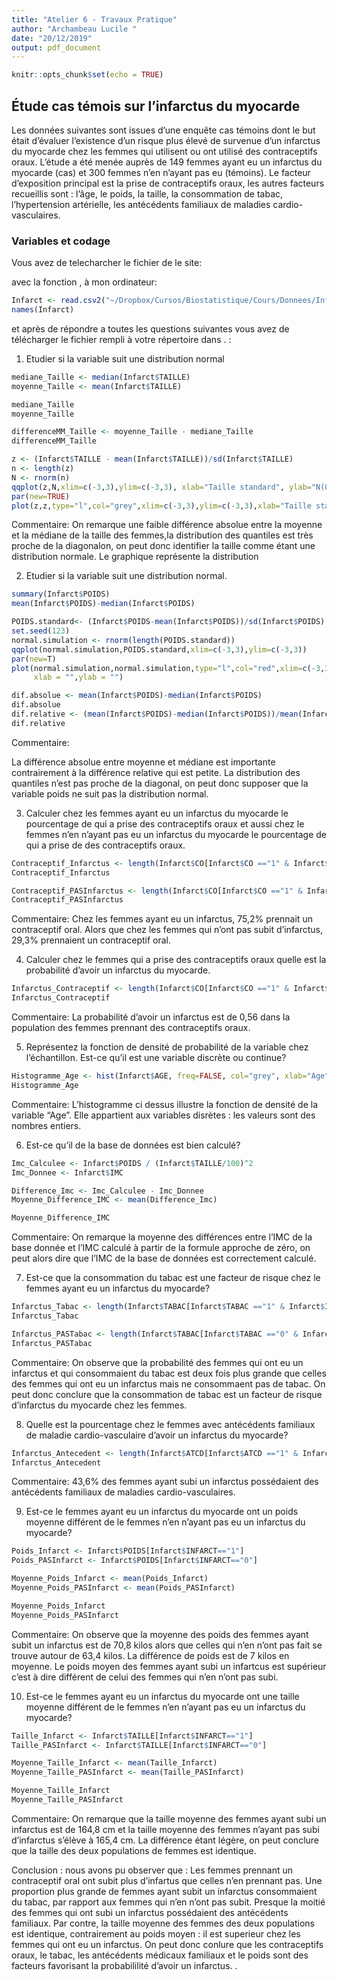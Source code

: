 ---
title: "Atelier 6 - Travaux Pratique"
author: "Archambeau Lucile "
date: "20/12/2019"
output: pdf_document
---

```{r setup, include=FALSE}
knitr::opts_chunk$set(echo = TRUE)
```

## Étude cas témois sur l'infarctus du myocarde

Les données suivantes sont issues d'une enquête cas témoins dont le but  était d'évaluer l'existence d'un risque plus élevé de survenue d'un infarctus du myocarde chez les femmes qui utilisent ou ont utilisé des contraceptifs oraux. L'étude a  été menée auprès de 149 femmes ayant eu un infarctus du myocarde (cas) et 300 femmes n'en n'ayant pas eu (témoins). Le facteur d’exposition principal est la prise de contraceptifs oraux, les autres facteurs recueillis sont : l'âge, le poids, la taille, la consommation de tabac, l'hypertension artérielle, les antécédents familiaux de maladies cardio-vasculaires.

### Variables et codage

\begin{tabular}{|l|p{5cm}|c|}
\hline
Description & Unite ou Codage & Variable \\
\hline
Infarctus du myocarde & 0 = Témoins; 1 = Cas & \texttt{INFARCT} \\
\hline
Prise de contraceptifs oraux & 0 = Jamais; 1 = Oui & \texttt{CO} \\
\hline
Consommation de tabac & 0 = Non;
1 = Fumeuse actuelle; 2 = Ancienne fumeuse & \texttt{TABAC} \\
\hline
Âge & Années & \texttt{AGE} \\
\hline
Poids & kg & \texttt{POIDS} \\
\hline
Taille & cm  & \texttt{TAILLE} \\
\hline 
Antécédents familiaux de maladie cardio-vasculaire & 0 = Non ; 1 = Oui & \texttt{ATCD} \\
\hline
Hypertension artérielle  &  0 = Non ; 1 = Oui & \texttt{HTA} \\
\hline
\end{tabular}

Vous avez de telecharcher le fichier \texttt{Infarct.csv} de le site:

\url{https://github.com/afalco/Atelier6/}

avec la fonction \texttt{read.csv2()}, à mon ordinateur:

```{r}
Infarct <- read.csv2("~/Dropbox/Cursos/Biostatistique/Cours/Donnees/Infarct.csv")
names(Infarct)
```

et après de répondre a toutes les questions suivantes vous avez de télécharger le fichier \texttt{Atelier6.Rmd} rempli à votre répertoire dans \url{https://github.com/}. \textbf{La data limite pour le rentrer est le lundi 23 décembre 2019}:


 1. Etudier si la variable \texttt{TAILLE} suit une distribution normal
 
```{r}
mediane_Taille <- median(Infarct$TAILLE)
moyenne_Taille <- mean(Infarct$TAILLE)

mediane_Taille
moyenne_Taille

differenceMM_Taille <- moyenne_Taille - mediane_Taille
differenceMM_Taille

z <- (Infarct$TAILLE - mean(Infarct$TAILLE))/sd(Infarct$TAILLE)
n <- length(z)
N <- rnorm(n)
qqplot(z,N,xlim=c(-3,3),ylim=c(-3,3), xlab="Taille standard", ylab="N(0,1)")
par(new=TRUE)
plot(z,z,type="l",col="grey",xlim=c(-3,3),ylim=c(-3,3),xlab="Taille standard", ylab="N(0,1)")
```

Commentaire:
On remarque une faible différence absolue entre la moyenne et la médiane de la taille des femmes,la distribution des quantiles est très proche de la diagonalon, on peut donc identifier la taille comme étant une distribution normale. Le graphique représente la distribution

 2. Etudier si la variable \texttt{POIDS} suit une distribution normal.

```{r}
summary(Infarct$POIDS)
mean(Infarct$POIDS)-median(Infarct$POIDS)

POIDS.standard<- (Infarct$POIDS-mean(Infarct$POIDS))/sd(Infarct$POIDS)
set.seed(123)
normal.simulation <- rnorm(length(POIDS.standard))
qqplot(normal.simulation,POIDS.standard,xlim=c(-3,3),ylim=c(-3,3))
par(new=T)
plot(normal.simulation,normal.simulation,type="l",col="red",xlim=c(-3,3),ylim=c(-3,3),
     xlab = "",ylab = "")

dif.absolue <- mean(Infarct$POIDS)-median(Infarct$POIDS)
dif.absolue
dif.relative <- (mean(Infarct$POIDS)-median(Infarct$POIDS))/mean(Infarct$POIDS)
dif.relative

```

Commentaire:

La différence  absolue entre moyenne et médiane est importante contrairement à la différence relative qui est petite. La distribution des quantiles n'est pas proche de la diagonal, on peut donc supposer que la variable poids ne suit pas la distribution normal.

 3. Calculer chez les femmes ayant eu un infarctus du myocarde le pourcentage de qui a prise des contraceptifs oraux et aussi chez le femmes n'en n'ayant pas eu un infarctus du myocarde le pourcentage de qui a prise de des contraceptifs oraux. 
 
```{r}
Contraceptif_Infarctus <- length(Infarct$CO[Infarct$CO =="1" & Infarct$INFARCT == "1"])/length(Infarct$INFARCT[Infarct$INFARCT=="1"]) * 100
Contraceptif_Infarctus

Contraceptif_PASInfarctus <- length(Infarct$CO[Infarct$CO =="1" & Infarct$INFARCT == "0"])/length(Infarct$INFARCT[Infarct$INFARCT=="0"]) * 100
Contraceptif_PASInfarctus
```
 
Commentaire:
Chez les femmes ayant eu un infarctus, 75,2% prennait un contraceptif oral. Alors que chez les femmes qui n'ont pas subit d'infarctus, 29,3% prennaient un contraceptif oral.

 4. Calculer chez le femmes qui a prise des contraceptifs oraux quelle est la probabilité d'avoir un infarctus du myocarde.

```{r}
Infarctus_Contraceptif <- length(Infarct$CO[Infarct$CO =="1" & Infarct$INFARCT == "1"])/length(Infarct$CO[Infarct$CO=="1"]) 
Infarctus_Contraceptif
```
 
 Commentaire:
La probabilité d'avoir un infarctus est de 0,56 dans la population des femmes prennant des contraceptifs oraux.

 5. Représentez la fonction de densité de probabilité de la variable \texttt{AGE} chez l'échantillon. Est-ce qu'il est une variable discrète ou continue?
 
```{r}
Histogramme_Age <- hist(Infarct$AGE, freq=FALSE, col="grey", xlab="Age", main="Fonction de densité de probabilité de l'age des femmes")
Histogramme_Age
```
 
 Commentaire:
L'histogramme ci dessus illustre la fonction de densité de la variable "Age".
Elle appartient aux variables disrètes : les valeurs sont des nombres entiers. 

  6. Est-ce qu'il \texttt{IMC} de la base de données \texttt{Infarct} est bien calculé?
 
```{r}
Imc_Calculee <- Infarct$POIDS / (Infarct$TAILLE/100)^2
Imc_Donnee <- Infarct$IMC

Difference_Imc <- Imc_Calculee - Imc_Donnee
Moyenne_Difference_IMC <- mean(Difference_Imc)

Moyenne_Difference_IMC
```
 
Commentaire:
On remarque la moyenne des différences entre l'IMC de la base donnée et l'IMC calculé à partir de la formule approche de zéro, on peut alors dire que l'IMC de la base de données est correctement calculé.

 
 7. Est-ce que la consommation du tabac est une facteur de risque chez le femmes ayant eu un infarctus du myocarde?
 

```{r}
Infarctus_Tabac <- length(Infarct$TABAC[Infarct$TABAC =="1" & Infarct$INFARCT == "1"])/length(Infarct$INFARCT[Infarct$INFARCT=="1"]) 
Infarctus_Tabac

Infarctus_PASTabac <- length(Infarct$TABAC[Infarct$TABAC =="0" & Infarct$INFARCT == "1"])/length(Infarct$INFARCT[Infarct$INFARCT=="1"]) 
Infarctus_PASTabac
```

Commentaire: 
On observe que la probabilité des femmes qui ont eu un infarctus et qui consommaient du tabac est deux fois plus grande que celles des femmes qui ont eu un infarctus mais ne consommaent pas de tabac. On peut donc conclure que la consommation de tabac est un facteur de risque d'infarctus du myocarde chez les femmes.


  8. Quelle est la pourcentage chez le femmes avec antécédents familiaux de maladie cardio-vasculaire d'avoir un infarctus du myocarde?
  
```{r}
Infarctus_Antecedent <- length(Infarct$ATCD[Infarct$ATCD =="1" & Infarct$INFARCT == "1"])/length(Infarct$ATCD[Infarct$ATCD=="1"]) *100
Infarctus_Antecedent
```

Commentaire:
 43,6% des femmes ayant subi un infarctus possédaient des antécédents familiaux de maladies cardio-vasculaires.

  9. Est-ce le femmes ayant eu un infarctus du myocarde ont un poids moyenne différent de le femmes n'en n'ayant pas eu un infarctus du myocarde?
  
```{r}
Poids_Infarct <- Infarct$POIDS[Infarct$INFARCT=="1"]
Poids_PASInfarct <- Infarct$POIDS[Infarct$INFARCT=="0"]

Moyenne_Poids_Infarct <- mean(Poids_Infarct)
Moyenne_Poids_PASInfarct <- mean(Poids_PASInfarct)

Moyenne_Poids_Infarct
Moyenne_Poids_PASInfarct
```
  
  Commentaire:
  On observe que la moyenne des poids des femmes ayant subit un infarctus est de 70,8 kilos alors que celles qui n'en n'ont pas fait se trouve autour de 63,4 kilos. La différence de poids est de 7 kilos en moyenne. Le poids moyen des femmes ayant subi un infartcus est supérieur c'est à dire différent de celui des femmes qui n'en n'ont pas subi.  
  
  10. Est-ce le femmes ayant eu un infarctus du myocarde ont une taille moyenne différent de le femmes n'en n'ayant pas eu un infarctus du myocarde?

```{r}
Taille_Infarct <- Infarct$TAILLE[Infarct$INFARCT=="1"]
Taille_PASInfarct <- Infarct$TAILLE[Infarct$INFARCT=="0"]

Moyenne_Taille_Infarct <- mean(Taille_Infarct)
Moyenne_Taille_PASInfarct <- mean(Taille_PASInfarct)

Moyenne_Taille_Infarct
Moyenne_Taille_PASInfarct
```

  Commentaire:
  On remarque que la taille moyenne des femmes ayant subi un infarctus est de 164,8 cm et la taille moyenne des femmes n'ayant pas subi d'infarctus s'élève à 165,4 cm. La différence étant légère, on peut conclure que la taille des deux populations de femmes est identique.
  
  Conclusion : nous avons pu observer que : 
    Les femmes prennant  un contraceptif oral ont subit plus d'infartus que celles n'en prennant pas.
    Une proportion plus grande de femmes ayant subit un infarctus consommaient du tabac, par rapport aux femmes qui n'en n'ont pas subit. 
    Presque la moitié des femmes qui ont subi un infarctus possédaient des antécédents familiaux. 
    Par contre, la taille moyenne des femmes des deux populations est identique, contrairement au poids moyen : il est superieur chez les femmes qui ont eu un infarctus.
On peut donc conlure que les contraceptifs oraux, le tabac, les antécédents médicaux familiaux et le poids sont des facteurs favorisant la probabililité d'avoir un infarctus. . 